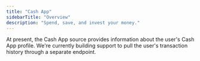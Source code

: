 ```yaml
---
title: "Cash App"
sidebarTitle: "Overview"
description: "Spend, save, and invest your money."
---
```


At present, the Cash App source provides information about the user's Cash App profile.
We're currently building support to pull the user's transaction history through a separate endpoint.